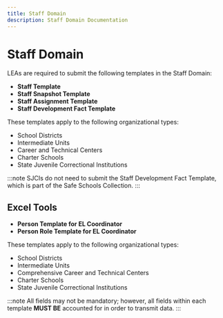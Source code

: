 ```yaml
---
title: Staff Domain
description: Staff Domain Documentation
---
```


# Staff Domain

LEAs are required to submit the following templates in the Staff Domain:

- **Staff Template**
- **Staff Snapshot Template**
- **Staff Assignment Template**
- **Staff Development Fact Template**

These templates apply to the following organizational types:

- School Districts
- Intermediate Units
- Career and Technical Centers
- Charter Schools
- State Juvenile Correctional Institutions

:::note
SJCIs do not need to submit the Staff Development Fact Template, which is part of the Safe Schools Collection.
:::

## Excel Tools

- **Person Template for EL Coordinator**
- **Person Role Template for EL Coordinator**

These templates apply to the following organizational types:

- School Districts
- Intermediate Units
- Comprehensive Career and Technical Centers
- Charter Schools
- State Juvenile Correctional Institutions

:::note
All fields may not be mandatory; however, all fields within each template **MUST BE** accounted for in order to transmit data.
:::
